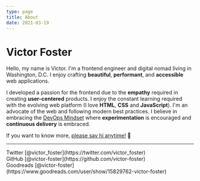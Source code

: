 ```yaml
---
type: page
title: About
date: 2021-03-19
---
```


# Victor Foster

Hello, my name is Victor.  I'm a frontend engineer and digital nomad living in Washington, D.C. I enjoy crafting **beautiful**, **performant**, and **accessible** web applications.

I developed a passion for the frontend due to the **empathy** required in creating **user-centered** products. I enjoy the constant learning required with the evolving web platform (I love **HTML**, **CSS** and **JavaScript**). I'm an advocate of the web and following modern best practices. I believe in embracing the [DevOps Mindset](https://stackoverflow.blog/2020/06/10/the-rise-of-the-devops-mindset/) where **experimentation** is encouraged and **continuous delivery** is embraced.

If you want to know more, <a href="mailto:victor.foster@gmail.com" target="_blank">please say hi anytime!</a> 👋




---

<div>
	Twitter [@victor_foster](https://twitter.com/victor_foster) <br />
	GitHub [@victor-foster](https://github.com/victor-foster) <br />
	Goodreads [@victor-foster](https://www.goodreads.com/user/show/15829762-victor-foster) <br />
</div>
